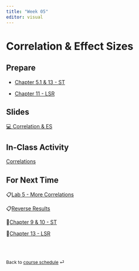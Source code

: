 ```yaml
---
title: "Week 05"
editor: visual
---
```


# Correlation & Effect Sizes

## Prepare

-   [Chapter 5.1 & 13 - ST](https://statsthinking21.github.io/statsthinking21-core-site/){target="_blank"}

-   [Chapter 11 - LSR](https://learningstatisticswithr.com/book/){target="_blank"}

## Slides

[💻 Correlation & ES](../slides/lec-5_correlation.html){target="_blank"}

## In-Class Activity

[Correlations](../class-activities/wk5_cor.html){target="_blank"}

## For Next Time

📋[Lab 5 - More Correlations](../labs/lab-5_cor.html)

📋[Reverse Results](../labs/reverse_results.html){target="_blank"}

📖[Chapter 9 & 10 - ST](https://statsthinking21.github.io/statsthinking21-core-site/){target="_blank"}

📖[Chapter 13 - LSR](https://learningstatisticswithr.com/book/){target="_blank"}

<br><br>

::: {style="font-size: 0.875em;"}
Back to [course schedule](/ "Course schedule") ⏎
:::
